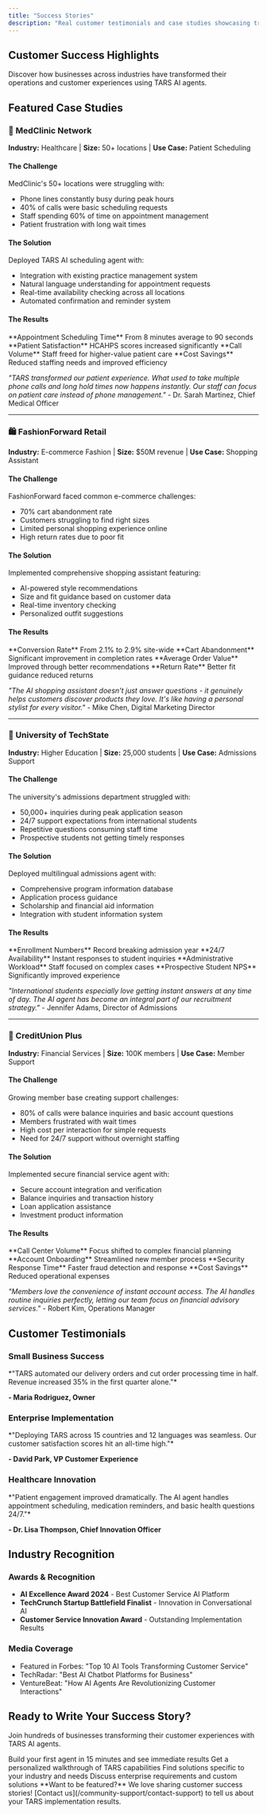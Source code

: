 ```yaml
---
title: "Success Stories"
description: "Real customer testimonials and case studies showcasing transformative results with TARS AI agents"
---
```


## Customer Success Highlights

Discover how businesses across industries have transformed their operations and customer experiences using TARS AI agents.

## Featured Case Studies

### 🏥 MedClinic Network
**Industry:** Healthcare | **Size:** 50+ locations | **Use Case:** Patient Scheduling

#### The Challenge
MedClinic's 50+ locations were struggling with:
- Phone lines constantly busy during peak hours
- 40% of calls were basic scheduling requests
- Staff spending 60% of time on appointment management
- Patient frustration with long wait times

#### The Solution
Deployed TARS AI scheduling agent with:
- Integration with existing practice management system
- Natural language understanding for appointment requests
- Real-time availability checking across all locations
- Automated confirmation and reminder system

#### The Results
<Columns cols={2}>
  <Card title="80% Reduction" icon="clock">
    **Appointment Scheduling Time**
    From 8 minutes average to 90 seconds
  </Card>
  <Card title="45% Improvement" icon="heart">
    **Patient Satisfaction**
    HCAHPS scores increased significantly
  </Card>
  <Card title="60% Decrease" icon="phone">
    **Call Volume**
    Staff freed for higher-value patient care
  </Card>
  <Card title="$200K Annual" icon="dollar-sign">
    **Cost Savings**
    Reduced staffing needs and improved efficiency
  </Card>
</Columns>

*"TARS transformed our patient experience. What used to take multiple phone calls and long hold times now happens instantly. Our staff can focus on patient care instead of phone management."* - Dr. Sarah Martinez, Chief Medical Officer

---

### 🛍️ FashionForward Retail
**Industry:** E-commerce Fashion | **Size:** $50M revenue | **Use Case:** Shopping Assistant

#### The Challenge
FashionForward faced common e-commerce challenges:
- 70% cart abandonment rate
- Customers struggling to find right sizes
- Limited personal shopping experience online
- High return rates due to poor fit

#### The Solution
Implemented comprehensive shopping assistant featuring:
- AI-powered style recommendations
- Size and fit guidance based on customer data
- Real-time inventory checking
- Personalized outfit suggestions

#### The Results
<Columns cols={2}>
  <Card title="40% Increase" icon="trending-up">
    **Conversion Rate**
    From 2.1% to 2.9% site-wide
  </Card>
  <Card title="50% Reduction" icon="shopping-cart">
    **Cart Abandonment**
    Significant improvement in completion rates
  </Card>
  <Card title="25% Higher" icon="tag">
    **Average Order Value**
    Improved through better recommendations
  </Card>
  <Card title="35% Decrease" icon="undo">
    **Return Rate**
    Better fit guidance reduced returns
  </Card>
</Columns>

*"The AI shopping assistant doesn't just answer questions - it genuinely helps customers discover products they love. It's like having a personal stylist for every visitor."* - Mike Chen, Digital Marketing Director

---

### 🏫 University of TechState
**Industry:** Higher Education | **Size:** 25,000 students | **Use Case:** Admissions Support

#### The Challenge
The university's admissions department struggled with:
- 50,000+ inquiries during peak application season
- 24/7 support expectations from international students
- Repetitive questions consuming staff time
- Prospective students not getting timely responses

#### The Solution
Deployed multilingual admissions agent with:
- Comprehensive program information database
- Application process guidance
- Scholarship and financial aid information
- Integration with student information system

#### The Results
<Columns cols={2}>
  <Card title="30% Increase" icon="graduation-cap">
    **Enrollment Numbers**
    Record breaking admission year
  </Card>
  <Card title="90% Response" icon="clock">
    **24/7 Availability**
    Instant responses to student inquiries
  </Card>
  <Card title="60% Reduction" icon="users">
    **Administrative Workload**
    Staff focused on complex cases
  </Card>
  <Card title="85% Satisfaction" icon="star">
    **Prospective Student NPS**
    Significantly improved experience
  </Card>
</Columns>

*"International students especially love getting instant answers at any time of day. The AI agent has become an integral part of our recruitment strategy."* - Jennifer Adams, Director of Admissions

---

### 💼 CreditUnion Plus
**Industry:** Financial Services | **Size:** 100K members | **Use Case:** Member Support

#### The Challenge
Growing member base creating support challenges:
- 80% of calls were balance inquiries and basic account questions
- Members frustrated with wait times
- High cost per interaction for simple requests
- Need for 24/7 support without overnight staffing

#### The Solution
Implemented secure financial service agent with:
- Secure account integration and verification
- Balance inquiries and transaction history
- Loan application assistance
- Investment product information

#### The Results
<Columns cols={2}>
  <Card title="65% Reduction" icon="phone">
    **Call Center Volume**
    Focus shifted to complex financial planning
  </Card>
  <Card title="3x Faster" icon="rocket">
    **Account Onboarding**
    Streamlined new member process
  </Card>
  <Card title="40% Improvement" icon="shield">
    **Security Response Time**
    Faster fraud detection and response
  </Card>
  <Card title="$500K Annual" icon="piggy-bank">
    **Cost Savings**
    Reduced operational expenses
  </Card>
</Columns>

*"Members love the convenience of instant account access. The AI handles routine inquiries perfectly, letting our team focus on financial advisory services."* - Robert Kim, Operations Manager

## Customer Testimonials

### Small Business Success

<Card title="Pizza Palace Chain" icon="pizza-slice">
  *"TARS automated our delivery orders and cut order processing time in half. Revenue increased 35% in the first quarter alone."*
  
  **- Maria Rodriguez, Owner**
</Card>

### Enterprise Implementation

<Card title="GlobalTech Solutions" icon="building">
  *"Deploying TARS across 15 countries and 12 languages was seamless. Our customer satisfaction scores hit an all-time high."*
  
  **- David Park, VP Customer Experience**
</Card>

### Healthcare Innovation

<Card title="WellnessCare Group" icon="heart-pulse">
  *"Patient engagement improved dramatically. The AI agent handles appointment scheduling, medication reminders, and basic health questions 24/7."*
  
  **- Dr. Lisa Thompson, Chief Innovation Officer**
</Card>

## Industry Recognition

### Awards & Recognition
- **AI Excellence Award 2024** - Best Customer Service AI Platform
- **TechCrunch Startup Battlefield Finalist** - Innovation in Conversational AI
- **Customer Service Innovation Award** - Outstanding Implementation Results

### Media Coverage
- Featured in Forbes: "Top 10 AI Tools Transforming Customer Service"
- TechRadar: "Best AI Chatbot Platforms for Business"
- VentureBeat: "How AI Agents Are Revolutionizing Customer Interactions"

## Ready to Write Your Success Story?

Join hundreds of businesses transforming their customer experiences with TARS AI agents.

<CardGroup cols={2}>
  <Card title="Start Your Free Trial" icon="rocket" href="/quickstart">
    Build your first agent in 15 minutes and see immediate results
  </Card>
  <Card title="Schedule a Demo" icon="calendar" href="/community-support/contact-support">
    Get a personalized walkthrough of TARS capabilities
  </Card>
  <Card title="Explore Use Cases" icon="lightbulb" href="/use-case-examples/customer-support/helpdesk-automation">
    Find solutions specific to your industry and needs
  </Card>
  <Card title="Contact Sales" icon="phone" href="/community-support/contact-support">
    Discuss enterprise requirements and custom solutions
  </Card>
</CardGroup>

<Note>
  **Want to be featured?** We love sharing customer success stories! [Contact us](/community-support/contact-support) to tell us about your TARS implementation results.
</Note>
